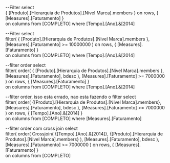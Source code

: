 --Filter
select	
{
[Produto].[Hierarquia de Produtos].[Nivel Marca].members
}
		on rows,
{
[Measures].[Faturamento]
}		
		on columns
from	[COMPLETO]
where	[Tempo].[Ano].&[2014]



--Filter
select	
filter(
{
[Produto].[Hierarquia de Produtos].[Nivel Marca].members
},
	  [Measures].[Faturamento] >= 10000000
	  )
		on rows,
{
[Measures].[Faturamento]
}		
		on columns
from	[COMPLETO]
where	[Tempo].[Ano].&[2014]


--filter order
select	
	filter(
		order(
				{
				[Produto].[Hierarquia de Produtos].[Nivel Marca].members
				},
			[Measures].[Faturamento], bdesc
			),
	  [Measures].[Faturamento] >= 7000000
		)
		on rows,
{
[Measures].[Faturamento]
}		
		on columns
from	[COMPLETO]
where	[Tempo].[Ano].&[2014]


--filter order, isso esta errado, nao esta fazendo o filter
select	
	filter(
		order(
				{[Produto].[Hierarquia de Produtos].[Nivel Marca].members},
			[Measures].[Faturamento], bdesc
			),
		[Measures].[Faturamento] >= 7000000
		)
		on rows,
{
[Tempo].[Ano].&[2014]
}		
		on columns
from	[COMPLETO]
where	[Measures].[Faturamento]





--filter order com cross join
select	
	filter(
		order(
			Crossjoin(
					{[Tempo].[Ano].&[2014]},
					{[Produto].[Hierarquia de Produtos].[Nivel Marca].members}
					),
				[Measures].[Faturamento], bdesc
				),
			[Measures].[Faturamento] >= 7000000
			)
			on rows,
{
[Measures].[Faturamento]
}		
		on columns
from	[COMPLETO]


